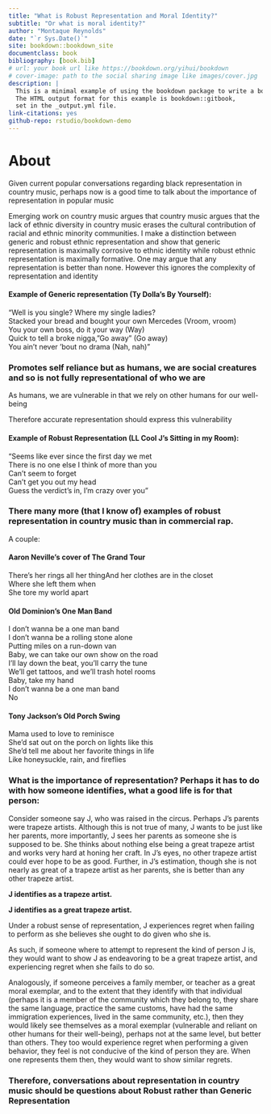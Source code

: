 ```yaml
---
title: "What is Robust Representation and Moral Identity?"
subtitle: "Or what is moral identity?"
author: "Montaque Reynolds"
date: "`r Sys.Date()`"
site: bookdown::bookdown_site
documentclass: book
bibliography: [book.bib]
# url: your book url like https://bookdown.org/yihui/bookdown
# cover-image: path to the social sharing image like images/cover.jpg
description: |
  This is a minimal example of using the bookdown package to write a book.
  The HTML output format for this example is bookdown::gitbook,
  set in the _output.yml file.
link-citations: yes
github-repo: rstudio/bookdown-demo
---
```


# About

Given current popular conversations regarding black representation in country music, perhaps now is a good time to talk about the importance of representation in popular music

Emerging work on country music argues that country music argues that the lack of ethnic diversity in country music erases the cultural contribution of racial and ethnic minority communities.
I make a distinction between generic and robust ethnic representation and show that generic representation is maximally corrosive to ethnic identity while robust ethnic representation is maximally formative.
One may argue that any representation is better than none.
However this ignores the complexity of representation and identity

#### Example of Generic representation (Ty Dolla's By Yourself):

"Well is you single? Where my single ladies?\
Stacked your bread and bought your own Mercedes (Vroom, vroom)\
You your own boss, do it your way (Way)\
Quick to tell a broke nigga, "Go away" (Go away)\
You ain't never 'bout no drama (Nah, nah)"

### Promotes self reliance but as humans, we are social creatures and so is not fully representational of who we are

As humans, we are vulnerable in that we rely on other humans for our well-being

Therefore accurate representation should express this vulnerability

#### Example of Robust Representation (LL Cool J's Sitting in my Room):

"Seems like ever since the first day we met\
There is no one else I think of more than you\
Can't seem to forget\
Can't get you out my head\
Guess the verdict's in, I'm crazy over you"

### There many more (that I know of) examples of robust representation in country music than in commercial rap.

A couple:

#### Aaron Neville's cover of The Grand Tour

There's her rings all her thingAnd her clothes are in the closet\
Where she left them when\
She tore my world apart

#### Old Dominion's One Man Band


I don't wanna be a one man band\
I don't wanna be a rolling stone alone\
Putting miles on a run-down van\
Baby, we can take our own show on the road\
I'll lay down the beat, you'll carry the tune\
We'll get tattoos, and we'll trash hotel rooms\
Baby, take my hand\
I don't wanna be a one man band\
No

#### Tony Jackson's Old Porch Swing

Mama used to love to reminisce\
She'd sat out on the porch on lights like this\
She'd tell me about her favorite things in life\
Like honeysuckle, rain, and fireflies

### What is the importance of representation? Perhaps it has to do with how someone identifies, what a good life is for that person:

Consider someone say J, who was raised in the circus. Perhaps J’s parents were trapeze artists. Although this is not true of many, J wants to be just like her parents, more importantly, J sees her parents as someone she is supposed to be. She thinks about nothing else being a great trapeze artist and works very hard at honing her craft. In J’s eyes, no other trapeze artist could ever hope to be as good. Further, in J’s estimation, though she is not nearly as great of a trapeze artist as her parents, she is better than any other trapeze artist.

**J identifies as a trapeze artist.**

**J identifies as a great trapeze artist.**

Under a robust sense of representation, J experiences regret when failing to perform as she believes she ought to do given who she is.

As such, if someone where to attempt to represent the kind of person J is, they would want to show J as endeavoring to be a great trapeze artist, and experiencing regret when she fails to do so.

Analogously, if someone perceives a family member, or teacher as a great moral exemplar, and to the extent that they identify with that individual (perhaps it is a member of the community which they belong to, they share the same language, practice the same customs, have had the same immigration experiences, lived in the same community, etc.), then they would likely see themselves as a moral exemplar (vulnerable and reliant on other humans for their well-being), perhaps not at the same level, but better than others. They too would experience regret when performing a given behavior, they feel is not conducive of the kind of person they are. When one represents them then, they would want to show similar regrets.

### Therefore, conversations about representation in country music should be questions about Robust rather than Generic Representation

